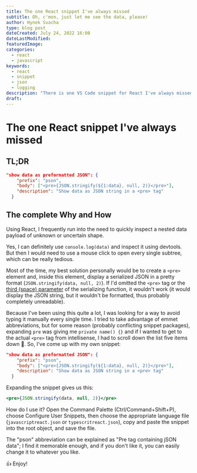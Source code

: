 ```yaml
---
title: The one React snippet I've always missed
subtitle: Oh, c'mon, just let me see the data, please!
author: Hynek Svacha
type: blog post
dateCreated: July 24, 2022 16:00
dateLastModified:
featuredImage:
categories:
  - react
  - javascript
keywords:
  - react
  - snippet
  - json
  - logging
description: "There is one VS Code snippet for React I've always missed. It allows me to inspect nested data payloads of uncertain shape in a quick and well readable way."
draft:
---
```


# The one React snippet I've always missed

## TL;DR

```json
"show data as preformatted JSON": {
    "prefix": "pson",
    "body": ["<pre>{JSON.stringify(${1:data}, null, 2)}</pre>"],
    "description": "Show data as JSON string in a <pre> tag"
  }
```

## The complete Why and How

Using React, I frequently run into the need to quickly inspect a nested data payload of unknown or uncertain shape.

Yes, I can definitely use `console.log(data)` and inspect it using devtools. But then I would need to use a mouse click to open every single subtree, which can be really tedious.

Most of the time, my best solution personally would be to create a `<pre>` element and, inside this element, display a serialized JSON in a pretty format (`JSON.stringify(data, null, 2)`). If I'd omitted the `<pre>` tag or the [third (space) parameter](https://developer.mozilla.org/en-US/docs/Web/JavaScript/Reference/Global_Objects/JSON/stringify#parameters) of the serializing function, it wouldn't work (it would display the JSON string, but it wouldn't be formatted, thus probably completely unreadable).

Because I've been using this quite a lot, I was looking for a way to avoid typing it manually every single time. I tried to take advantage of emmet abbreviations, but for some reason (probably conflicting snippet packages),  expanding `pre` was giving me `private name() {}` and if I wanted to get to the actual `<pre>` tag from intellisense, I had to scroll down the list five items down 🤔. So, I've come up with my own snippet:

```json
"show data as preformatted JSON": {
    "prefix": "pson",
    "body": ["<pre>{JSON.stringify(${1:data}, null, 2)}</pre>"],
    "description": "Show data as JSON string in a <pre> tag"
  }
```
Expanding the snippet gives us this:

```jsx
<pre>{JSON.stringify(data, null, 2)}</pre>
```

How do I use it? Open the Command Palette (Ctrl/Command+Shift+P), choose Configure User Snippets, then choose the appropriate language file (`javascriptreact.json` or `typescritreact.json`), copy and paste the snippet into the root object, and save the file.

The "pson" abbreviation can be explained as "Pre tag containing jSON data"; I find it memorable enough, and if you don't like it, you can easily change it to whatever you like.

👍 Enjoy!